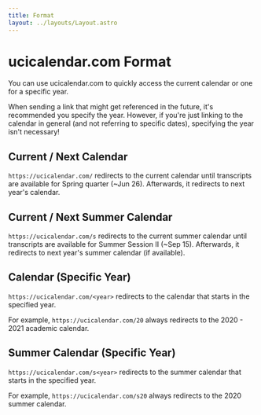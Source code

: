 ```yaml
---
title: Format
layout: ../layouts/Layout.astro
---
```



# ucicalendar.com Format

You can use ucicalendar.com to quickly access the current calendar or one for a specific year.

<Callout>
  When sending a link that might get referenced in the future, it's recommended
  you specify the year. However, if you're just linking to the calendar in
  general (and not referring to specific dates), specifying the year isn't
  necessary!
</Callout>

## Current / Next Calendar

`https://ucicalendar.com/` redirects to the current calendar until transcripts are available for Spring quarter (~Jun 26). Afterwards, it redirects to next year's calendar.

## Current / Next Summer Calendar

`https://ucicalendar.com/s` redirects to the current summer calendar until transcripts are available for Summer Session II (~Sep 15). Afterwards, it redirects to next year's summer calendar (if available).

## Calendar (Specific Year)

`https://ucicalendar.com/<year>` redirects to the calendar that starts in the specified year.

For example, `https://ucicalendar.com/20` always redirects to the 2020 - 2021 academic calendar.

## Summer Calendar (Specific Year)

`https://ucicalendar.com/s<year>` redirects to the summer calendar that starts in the specified year.

For example, `https://ucicalendar.com/s20` always redirects to the 2020 summer calendar.
